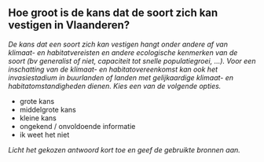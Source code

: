 

## Hoe groot is de kans dat de soort zich kan vestigen in Vlaanderen?

*De kans dat een soort zich kan vestigen hangt onder andere af van klimaat- en habitatvereisten en andere ecologische kenmerken van de soort (bv generalist of niet, capaciteit tot snelle populatiegroei, …).  Voor een inschatting van de klimaat- en habitatovereenkomst kan ook het invasiestadium in buurlanden of landen met gelijkaardige klimaat- en habitatomstandigheden dienen. Kies een van de volgende opties.*

- grote kans
- middelgrote kans
- kleine kans
- ongekend / onvoldoende informatie
- ik weet het niet

*Licht het gekozen antwoord kort toe en geef de gebruikte bronnen aan.*

&nbsp;

\newpage
